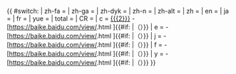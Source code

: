 <span class="plainlinks">{{ #switch: {{{1}}}
| zh-fa = {{Template:BDCV/zh-fa}}
| zh-ga = {{Template:BDCV/zh-ga}}
| zh-dyk = {{Template:BDCV/zh-dyk}}
| zh-n = {{Template:BDCV/zh-n}}
| zh-alt = {{Template:BDCV/zh-alt}}
| zh = {{Template:BDCV/zh}}
| en = {{Template:BDCV/en}}
| ja = {{Template:BDCV/ja}}
| fr = {{Template:BDCV/fr}}
| yue = {{Template:BDCV/yue}}
| total = {{Template:BDCV/total}}
| CR = {{Template:BDCV/CR}}
| c = [[{{{2}}}]] - [https://baike.baidu.com/view/{{{3}}}.html <span style="color:green">{{{4}}}</span>]{{#if: {{{5|}}}|（{{{5}}}）}}
| e = {{lang|en|[[:en:{{{2}}}|{{{2}}}]]}} - [https://baike.baidu.com/view/{{{3}}}.html <span style="color:green">{{{4}}}</span>]{{#if: {{{5|}}}|（{{{5}}}）}}
| j = {{lang|ja|[[:ja:{{{2}}}|{{{2}}}]]}} - [https://baike.baidu.com/view/{{{3}}}.html <span style="color:green">{{{4}}}</span>]{{#if: {{{5|}}}|（{{{5}}}）}}
| f = {{lang|fr|[[:fr:{{{2}}}|{{{2}}}]]}} - [https://baike.baidu.com/view/{{{3}}}.html <span style="color:green">{{{4}}}</span>]{{#if: {{{5|}}}|（{{{5}}}）}}
| y = {{lang|yue|[[:zh-yue:{{{2}}}|{{{2}}}]]}} - [https://baike.baidu.com/view/{{{3}}}.html <span style="color:green">{{{4}}}</span>]{{#if: {{{5|}}}|（{{{5}}}）}}
}}</span><noinclude>{{doc}}</noinclude>